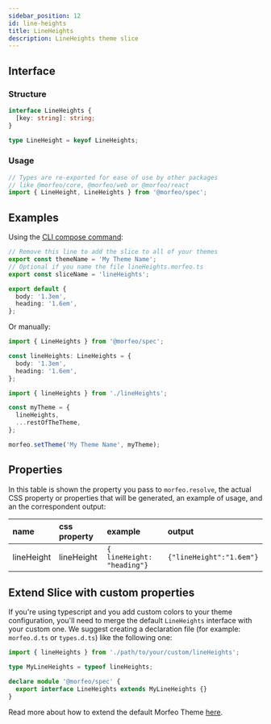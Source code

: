 ```yaml
---
sidebar_position: 12
id: line-heights
title: LineHeights
description: LineHeights theme slice
---
```


## Interface

### Structure

```typescript
interface LineHeights {
  [key: string]: string;
}

type LineHeight = keyof LineHeights;
```

### Usage

```typescript
// Types are re-exported for ease of use by other packages
// like @morfeo/core, @morfeo/web or @morfeo/react
import { LineHeight, LineHeights } from '@morfeo/spec';
```

## Examples

Using the [CLI compose command](../Features/CLI/compose.mdx):

```typescript title="lineHeights.morfeo.ts"
// Remove this line to add the slice to all of your themes
export const themeName = 'My Theme Name';
// Optional if you name the file lineHeights.morfeo.ts
export const sliceName = 'lineHeights';

export default {
  body: '1.3em',
  heading: '1.6em',
};
```

Or manually:

```typescript title="lineHeights.ts"
import { LineHeights } from '@morfeo/spec';

const lineHeights: LineHeights = {
  body: '1.3em',
  heading: '1.6em',
};
```

```typescript title="theme.ts"
import { lineHeights } from './lineHeights';

const myTheme = {
  lineHeights,
  ...restOfTheTheme,
};

morfeo.setTheme('My Theme Name', myTheme);
```

## Properties

In this table is shown the property you pass to `morfeo.resolve`, the actual CSS property or properties that will be generated,
an example of usage, and an the correspondent output:

| name       | css property | example                     | output                   |
| :--------- | :----------- | :-------------------------- | :----------------------- |
| lineHeight | lineHeight   | `{ lineHeight: "heading"} ` | `{"lineHeight":"1.6em"}` |

## Extend Slice with custom properties

If you're using typescript and you add custom colors to your theme configuration, you'll need to merge
the default `LineHeights` interface with your custom one.
We suggest creating a declaration file (for example: `morfeo.d.ts` or `types.d.ts`) like the following one:

```typescript
import { lineHeights } from './path/to/your/custom/lineHeights';

type MyLineHeights = typeof lineHeights;

declare module '@morfeo/spec' {
  export interface LineHeights extends MyLineHeights {}
}
```

Read more about how to extend the default Morfeo Theme [here](../Features/extendible.mdx).
